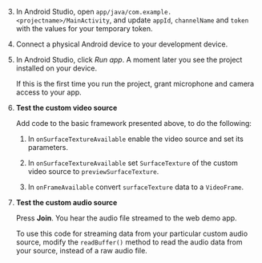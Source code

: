 <PlatformWrapper platform="flutter">

3. In Android Studio, open `app/java/com.example.<projectname>/MainActivity`, and update `appId`, `channelName` and `token` with the values for your temporary token.

1. Connect a physical Android device to your development device.

1. In Android Studio, click *Run app*. A moment later you see the project installed on your device.

    If this is the first time you run the project, grant microphone and camera access to your app.

1. **Test the custom video source**

    Add code to the basic framework presented above, to do the following:

    1. In `onSurfaceTextureAvailable` enable the video source and set its parameters.

    1. In `onSurfaceTextureAvailable` set `SurfaceTexture` of the custom video source to `previewSurfaceTexture`.

    1. In `onFrameAvailable` convert `surfaceTexture` data to a `VideoFrame`.

1. **Test the custom audio source**

    Press **Join**. You hear the audio file streamed to the web demo app. 

    To use this code for streaming data from your particular custom audio source, modify the `readBuffer()` method to read the audio data from your source, instead of a raw audio file.

</PlatformWrapper>
